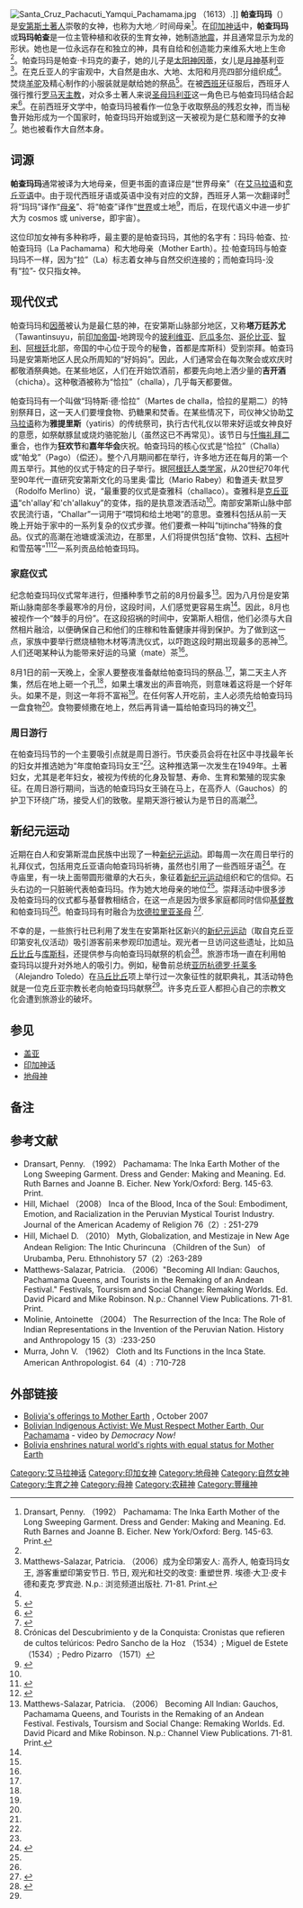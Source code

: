 [[File:Santa_Cruz_Pachacuti_Yamqui_Pachamama.jpg|thumb]] （1613）.]]
'''帕查玛玛'''（{{lang-qu|Pachamama}}）是[[安第斯|安第斯]][[土著人|土著人]]崇敬的女神，也称为大地／时间母亲<ref name="ReferenceA">Dransart, Penny. （1992） Pachamama: The Inka Earth Mother of the Long Sweeping Garment. Dress and Gender: Making and Meaning. Ed. Ruth Barnes and Joanne B. Eicher. New York/Oxford: Berg. 145-63. Print.</ref>。在[[印加神话|印加神话]]中，'''帕查玛玛'''或'''玛玛帕查'''是一位主管种植和收获的生育女神，她制造[[地震|地震]]，并且通常显示为龙的形状。她也是一位永远存在和独立的神，具有自给和创造能力来维系大地上生命<ref name="ReferenceA"/>。帕查玛玛是帕查·卡玛克的妻子，她的儿子是[[太阳神|太阳神]][[因蒂|因蒂]]，女儿是[[月神|月神]]基利亚<ref name="ReferenceB">Matthews-Salazar, Patricia. （2006）成为全印第安人: 高乔人, 帕查玛玛女王, 游客重塑印第安节日. 节日, 观光和社交的改变: 重塑世界. 埃德·大卫·皮卡德和麦克·罗宾逊. N.p.: 浏览频道出版社. 71-81. Print.</ref>。在克丘亚人的宇宙观中，大自然是由水、大地、太阳和月亮四部分组织成<ref name="ReferenceB"/>。焚烧[[大羊驼|羊驼]]及精心制作的小服装就是献给她的祭品<ref>{{cite journal|last=Murra|first=John V.|title=印加织物及其功能|journal=美国人类学家|year=1962|volume=64|issue=4|pages=714}}</ref>。在被[[西班牙|西班牙]]征服后，西班牙人强行推行[[罗马天主教|罗马天主教]]，对众多土著人来说[[圣母玛利亚|圣母玛利亚]]这一角色已与帕查玛玛结合起来<ref name=mr92>{{cite journal|author= Merlino, Rodolfo y Mario Rabey |year=1992 |title= 抵抗及霸权: 安第斯南部邪教与宗教集中的地方|journal= Allpanchis |issue=40 |pages=173–200}}{{es icon}}</ref>。在前西班牙文学中，帕查玛玛被看作一位急于收取祭品的残忍女神，而当秘鲁开始形成为一个国家时，帕查玛玛开始或到这一天被视为是仁慈和赠予的女神<ref>{{cite journal|last=Molinie|first=Antoinette|title=印加的复活: The Role of Indian Representations in the Invention of the Peruvian Nation|journal=History and Anthropology|year=2004|volume=15|issue=3|pages=233-250}}</ref>。她也被看作大自然本身。

==词源==
'''帕查玛玛'''通常被译为大地母亲，但更书面的直译应是“世界母亲”（在[[艾马拉语|艾马拉语]]和[[克丘亚语|克丘亚语]]中。由于现代西班牙语或英语中没有对应的文辞，西班牙人第一次翻译时<ref>Crónicas del Descubrimiento y de la Conquista: Cronistas que refieren de cultos telúricos: Pedro Sancho de la Hoz （1534）; Miguel de Estete （1534）; Pedro Pizarro （1571）</ref>将“玛玛”译作“[[母亲|母亲]]”、将“帕查”译作“[[世界|世界]]或土地<ref name=lira>{{cite book|author= Lira, Jorge A |year=1944 |title= Diccionario Kkechuwa - Español |location= Tucumán, Argentina}}{{es icon}}</ref>，而后，在现代语义中进一步扩大为 cosmos 或 universe，即宇宙）。

这位印加女神有多种称呼，最主要的是帕查玛玛，其他的名字有：玛玛·帕查、拉·帕查玛玛（La Pachamama）和大地母亲（Mother Earth）。拉·帕查玛玛与帕查玛玛不一样，因为“拉”（La）标志着女神与自然交织连接的；而帕查玛玛-没有“拉”- 仅只指女神。

==现代仪式==
帕查玛玛和[[因蒂|因蒂]]被认为是最仁慈的神，在安第斯山脉部分地区，又称'''塔万廷苏尤'''（Tawantinsuyu，前[[印加帝国|印加帝国]]-地跨现今的[[玻利维亚|玻利维亚]]、[[厄瓜多尔|厄瓜多尔]]、[[哥伦比亚|哥伦比亚]]、[[智利|智利]]、[[阿根廷|阿根廷]]北部，帝国的中心位于现今的秘鲁，首都是库斯科）受到崇拜。帕查玛玛是安第斯地区人民众所周知的“好妈妈”。因此，人们通常会在每次聚会或欢庆时都敬酒祭典她。在某些地区，人们在开始饮酒前，都要先向地上洒少量的'''吉开酒'''（chicha）。这种敬酒被称为“恰拉”（challa），几乎每天都要做。

帕查玛玛有一个叫做“玛特斯·德·恰拉”（Martes de challa，恰拉的星期二）的特别祭拜日，这一天人们要埋食物、扔糖果和焚香。在某些情况下，司仪神父协助[[艾马拉语|艾马拉语]]称为'''雅提里斯'''（yatiris）的传统祭司，执行古代礼仪以带来好运或女神良好的意愿，如祭献豚鼠或烧灼骆驼胎儿（虽然这已不再常见）。该节日与[[忏悔礼拜二|忏悔礼拜二]]重合，也作为'''狂欢节'''和'''嘉年华会'''庆祝。帕查玛玛的核心仪式是“恰拉”（Challa）或“帕戈”（Pago）（偿还）。整个八月期间都在举行，许多地方还在每月的第一个周五举行。其他的仪式于特定的日子举行。据[[阿根廷|阿根廷]][[人类学家|人类学家]]，从20世纪70年代至90年代一直研究安第斯文化的马里奥·雷比（Mario Rabey）和鲁道夫·默显罗（Rodolfo Merlino）说，“最重要的仪式是查雅科（challaco）。查雅科是[[克丘亚语|克丘亚语]]“ch'allay'和'ch'allakuy”的变体，指的是执意泼洒活动<ref name=lira />。南部安第斯山脉中部农民流行语，“Challar”一词用于“喂饲和给土地喝”的意思。查雅科包括从前一天晚上开始于家中的一系列复杂的仪式步骤。他们要煮一种叫“tijtincha”特殊的食品。仪式的高潮在池塘或溪流边，在那里，人们将提供包括“食物、饮料、[[古柯|古柯]]叶和雪茄等”<ref name=mr88>{{cite journal|author= Mario Rabey y Rodolfo Merlino |year=1988 |title= El control ritual-rebaño entre los pastores del altiplano argentino |editor= Jorge Flores Ochoa |journal= Llamichos y paqocheros: Pastores de llamas y alpacas |pages=113–120 |location= Cusco, Perú}}{{es icon}}</ref><ref name="Merlino 1983">{{cite journal|author= Merlino, Rodolfo y Mario Rabey |year=1983 |title= Pastores del Altiplano Andino Meridional: Religiosidad, Territorio y Equilibrio Ecológico |journal= Allpanchis |issue=21 |pages=149–171 |location= [[Cusco|Cusco]], Perú}}{{es icon}}</ref>一系列贡品给帕查玛玛。

===家庭仪式===
纪念帕查玛玛仪式常年进行，但播种季节之前的8月份最多<ref name = "MatthewsSalazar71-81">Matthews-Salazar, Patricia. （2006） Becoming All Indian: Gauchos, Pachamama Queens, and Tourists in the Remaking of an Andean Festival. Festivals, Toursism and Social Change: Remaking Worlds. Ed. David Picard and Mike Robinson. N.p.: Channel View Publications. 71-81. Print.</ref>。因为八月份是安第斯山脉南部冬季最寒冷的月份，这段时间，人们感觉更容易生病<ref name = "MatthewsSalazar71-81"/>。因此，8月也被视作一个“棘手的月份”。在这段招祸的时间中，安第斯人相信，他们必须与大自然相片融洽，以便确保自己和他们的庄稼和牲畜健康并得到保护。为了做到这一点，家族中要举行燃烧植物木材等清洗仪式，以吓跑这段时期出现最多的恶神<ref name = "MatthewsSalazar71-81"/>。人们还喝某种认为能带来好运的马黛（mate）茶<ref name = "MatthewsSalazar71-81"/>。
 
8月1日的前一天晚上，全家人要整夜准备献给帕查玛玛的祭品.<ref name = "MatthewsSalazar71-81"/>，第二天主人齐集，然后在地上砸一个孔<ref name = "MatthewsSalazar71-81"/>，如果土壤发出的声音响亮，则意味着这将是一个好年头。如果不是，则这一年将不富裕<ref name = "MatthewsSalazar71-81"/>。在任何客人开吃前，主人必须先给帕查玛玛一盘食物<ref name = "MatthewsSalazar71-81"/>。食物要倾撒在地上，然后再背诵一篇给帕查玛玛的祷文<ref name = "MatthewsSalazar71-81"/>。

===周日游行===
在帕查玛玛节的一个主要吸引点就是周日游行。节庆委员会将在社区中寻找最年长的妇女并推选她为“年度帕查玛玛女王”<ref name = "MatthewsSalazar71-81"/>。这种推选第一次发生在1949年。土著妇女，尤其是老年妇女，被视为传统的化身及智慧、寿命、生育和繁殖的现实象征。在周日游行期间，当选的帕查玛玛女王骑在马上，在高乔人（Gauchos）的护卫下环绕广场，接受人们的致敬。星期天游行被认为是节日的高潮<ref name = "MatthewsSalazar71-81"/>。

==新纪元运动==
近期在白人和安第斯混血民族中出现了一种[[新纪元运动|新纪元运动]]。即每周一次在周日举行的礼拜仪式，包括用克丘亚语向帕查玛玛祈祷，虽然也引用了一些西班牙语<ref name="Hill 2010 263-289">{{cite journal|last=Hill|first=Michael D.|title=Myth, Globalization, and Mestizaje in New Age Andean Religion|journal=Ethnohistory|year=2010|volume=57|issue=2|pages=263-289}}</ref>。在寺庙里，有一块上面带圆形徽章的大石头，象征着[[新纪元运动|新纪元运动]]组织和它的信仰。石头右边的一只脏碗代表帕查玛玛。作为她大地母亲的地位<ref name="Hill 2010 263-289"/>。崇拜活动中很多涉及帕查玛玛的仪式都与基督教相结合，在这一点是因为很多家庭都同时信仰[[基督教|基督教]]和帕查玛玛<ref name="Merlino 1983"/>。帕查玛玛有时融合为[[坎德拉里亚圣母|坎德拉里亚圣母]] <ref>{{cite web |url= http://www.punomagico.com/festividad%20candelaria%202008%20Cosmovision%20andina.htm |title= COSMOVISION Y RELIGIOSIDAD EN LA FESTIVIDAD |author= Manuel Paredes Izaguirre |accessdate= 2010-02-15 |archive-url= https://web.archive.org/web/20100828002222/http://www.punomagico.com/festividad%20candelaria%202008%20Cosmovision%20andina.htm |archive-date= 2010-08-28 |dead-url= yes }}{{es icon}}</ref>.

不幸的是，一些旅行社已利用了发生在安第斯社区新兴的[[新纪元运动|新纪元运动]]（取自克丘亚印第安礼仪活动）吸引游客前来参观印加遗址。观光者一旦访问这些遗址，比如[[马丘比丘|马丘比丘]]与[[库斯科|库斯科]]，还提供参与向帕查玛玛献祭的机会<ref name="Hill 2008 251-279">{{cite journal|last=Hill|first=Michael|title=Inca of the Blood, Inca of the Soul|journal=Journal of the American Academy of Religion|year=2008|volume=76|issue=2|pages=251-279}}</ref>。旅游市场一直在利用帕查玛玛以提升对外地人的吸引力。例如，秘鲁前总统[[亚历杭德罗·托莱多|亚历杭德罗·托莱多]]（Alejandro Toledo）在[[马丘比丘|马丘比丘]]项上举行过一次象征性的就职典礼，其活动特色就是一位克丘亚宗教长老向帕查玛玛献祭<ref name="Hill 2008 251-279"/>。许多克丘亚人都担心自己的宗教文化会遭到旅游业的破坏。

==参见==
*[[盖亚|盖亚]]
*[[印加神话|印加神话]]
*[[地母神|地母神]]

==备注==
{{reflist}}

==参考文献== 
{{refbegin}}
*Dransart, Penny. （1992） Pachamama: The Inka Earth Mother of the Long Sweeping Garment. Dress and Gender: Making and Meaning. Ed. Ruth Barnes and Joanne B. Eicher. New York/Oxford: Berg.  145-63. Print.
*Hill, Michael （2008） Inca of the Blood, Inca of the Soul: Embodiment, Emotion, and Racialization in the Peruvian Mystical Tourist Industry. Journal of the American Academy of Religion 76（2）: 251-279
*Hill, Michael D. （2010） Myth, Globalization, and Mestizaje in New Age Andean Religion: The Intic Churincuna （Children of the Sun） of Urubamba, Peru. Ethnohistory 57（2）:263-289
*Matthews-Salazar, Patricia. （2006）"Becoming All Indian: Gauchos, Pachamama Queens, and Tourists in the Remaking of an Andean Festival." Festivals, Toursism and Social Change: Remaking Worlds. Ed. David Picard and Mike Robinson. N.p.: Channel View Publications.  71-81. Print.
*Molinie, Antoinette （2004） The Resurrection of the Inca: The Role of Indian Representations in the Invention of the Peruvian Nation. History and Anthropology 15（3）:233-250
*Murra, John V. （1962） Cloth and Its Functions in the Inca State. American Anthropologist. 64（4）: 710-728
{{refend}}

==外部链接==
{{Commons category|Pachamama}}
*[http://news.bbc.co.uk/2/hi/programmes/from_our_own_correspondent/7062647.stm Bolivia's offerings to Mother Earth] {{Wayback|url=http://news.bbc.co.uk/2/hi/programmes/from_our_own_correspondent/7062647.stm |date=20210315014030 }}, October 2007
*[http://www.democracynow.org/2010/4/20/one Bolivian Indigenous Activist: We Must Respect Mother Earth, Our Pachamama] {{Wayback|url=http://www.democracynow.org/2010/4/20/one |date=20210125150237 }} - video by ''Democracy Now!''
*[http://www.guardian.co.uk/environment/2011/apr/10/bolivia-enshrines-natural-worlds-rights?INTCMP=SRCH Bolivia enshrines natural world's rights with equal status for Mother Earth] {{Wayback|url=http://www.guardian.co.uk/environment/2011/apr/10/bolivia-enshrines-natural-worlds-rights?INTCMP=SRCH |date=20110516093436 }}
{{Authority control}}

[[Category:艾马拉神话|Category:艾马拉神话]]
[[Category:印加女神|Category:印加女神]]
[[Category:地母神|Category:地母神]]
[[Category:自然女神|Category:自然女神]]
[[Category:生育之神|Category:生育之神]]
[[Category:母神|Category:母神]]
[[Category:农耕神|Category:农耕神]]
[[Category:豐穰神|Category:豐穰神]]